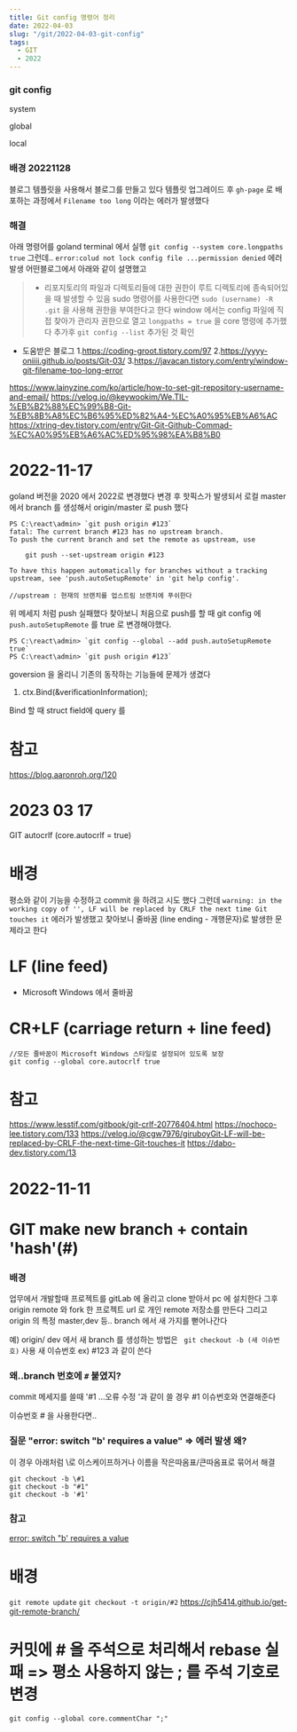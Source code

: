 ```yaml
---
title: Git config 명령어 정리
date: 2022-04-03
slug: "/git/2022-04-03-git-config"
tags:
  - GIT
  - 2022
---
```



### git config

system

global

local

### 배경 20221128
블로그 템플릿을 사용해서 블로그를 만들고 있다
템플릿 업그레이드 후 `gh-page` 로  배포하는 과정에서
`Filename too long` 이라는 에러가 발생했다

### 해결
아래 명령어를 goland terminal 에서 실행
`git config --system core.longpaths true`
그런데..
`error:colud not lock config file ...permission denied` 에러 발생
어떤블로그에서 아래와 같이 설명했고

> * 리포지토리의 파일과 디렉토리들에 대한 권한이 루트 디렉토리에 종속되어있을 때 발생할 수 있음
sudo 명령어를 사용한다면
`sudo (username) -R .git` 을 사용해 권한을 부여한다고 한다
window 에서는
config 파일에 직접 찾아가 관리자 권한으로 열고 `longpaths = true` 을 core 명령에 추가했다
추가후 `git config --list` 추가된 것 확인

- 도움받은 블로그
1.https://coding-groot.tistory.com/97
2.https://yyyy-oniiii.github.io/posts/Git-03/
3.https://javacan.tistory.com/entry/window-git-filename-too-long-error

https://www.lainyzine.com/ko/article/how-to-set-git-repository-username-and-email/
https://velog.io/@keywookim/We.TIL-%EB%B2%88%EC%99%B8-Git-%EB%8B%A8%EC%B6%95%ED%82%A4-%EC%A0%95%EB%A6%AC
https://xtring-dev.tistory.com/entry/Git-Git-Github-Commad-%EC%A0%95%EB%A6%AC%ED%95%98%EA%B8%B0



# 2022-11-17
goland 버전을 2020 에서 2022로 변경했다
변경 후 핫픽스가 발생되서
로컬 master 에서 branch 를 생성해서
origin/master 로  push 했다

```
PS C:\react\admin> `git push origin #123`
fatal: The current branch #123 has no upstream branch.
To push the current branch and set the remote as upstream, use

    git push --set-upstream origin #123

To have this happen automatically for branches without a tracking
upstream, see 'push.autoSetupRemote' in 'git help config'.

//upstream : 현재의 브랜치를 업스트림 브랜치에 푸쉬한다
```
위 메세지 처럼 push 실패했다
찾아보니 처음으로 push를 할 때
git config 에 `push.autoSetupRemote` 를 true 로 변경해야했다.


```
PS C:\react\admin> `git config --global --add push.autoSetupRemote true`
PS C:\react\admin> `git push origin #123`
```


goversion 을 올리니
기존의 동작하는 기능들에 문제가 생겼다
1.  ctx.Bind(&verificationInformation);

Bind 할 때 struct field에 query 를


# 참고
https://blog.aaronroh.org/120

# 2023 03 17
GIT autocrlf (core.autocrlf = true)

# 배경
평소와 같이 기능을 수정하고 commit 을 하려고 시도 했다
그런데
`warning: in the working copy of '', LF will be replaced by CRLF the next time Git touches it`
에러가 발생했고
찾아보니 줄바꿈 (line ending - 개행문자)로 발생한 문제라고 한다

# LF (line feed)
* Microsoft Windows 에서 줄바꿈

# CR+LF (carriage return + line feed)
```
//모든 줄바꿈이 Microsoft Windows 스타일로 설정되어 있도록 보장
git config --global core.autocrlf true
```

# 참고
https://www.lesstif.com/gitbook/git-crlf-20776404.html
https://nochoco-lee.tistory.com/133
https://velog.io/@cgw7976/giruboyGit-LF-will-be-replaced-by-CRLF-the-next-time-Git-touches-it
https://dabo-dev.tistory.com/13



# 2022-11-11
# GIT make new branch + contain 'hash'(#)
### 배경
업무에서 개발할때
프로젝트를 gitLab 에 올리고 clone 받아서 pc 에 설치한다
그후 origin remote 와 fork 한 프로젝트 url 로 개인 remote 저장소를 만든다
그리고 origin 의 특정 master,dev 등.. branch 에서 새 가지를 뻗어나간다

예) origin/ dev 에서 새 branch 를 생성하는 방법은
` git checkout -b (새 이슈번호)` 사용
새 이슈번호 ex) #123 과 같이 쓴다


### 왜..branch 번호에 `#` 붙였지?

commit 메세지를 쓸때 '#1 ...오류 수정 '과 같이 쓸 경우
#1 이슈번호와 연결해준다

이슈번호 # 을 사용한다면..
### 질문  "error: switch "b' requires a value" =>  에러 발생 왜?
이 경우 아래처럼 \로 이스케이프하거나 이름을 작은따옴표/큰따옴표로 묶어서 해결
```
git checkout -b \#1
git checkout -b "#1"
git checkout -b '#1'
```

### 참고
[error: switch "b' requires a value](https://stackoverflow.com/questions/49665976/why-cant-a-branch-name-contain-the-hash-char-at-the-begining9)


# 배경


`git remote update`
`git checkout -t origin/#2`
https://cjh5414.github.io/get-git-remote-branch/



# 커밋에 # 을 주석으로 처리해서 rebase 실패 => 평소 사용하지 않는 ; 를 주석 기호로 변경

`git config --global core.commentChar ";"`